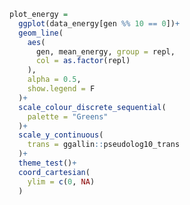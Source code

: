 
```r
plot_energy = 
  ggplot(data_energy[gen %% 10 == 0])+
  geom_line(
    aes(
      gen, mean_energy, group = repl,
      col = as.factor(repl)
    ),
    alpha = 0.5,
    show.legend = F
  )+
  scale_colour_discrete_sequential(
    palette = "Greens"
  )+
  scale_y_continuous(
    trans = ggallin::pseudolog10_trans
  )+
  theme_test()+
  coord_cartesian(
    ylim = c(0, NA)
  )
```
